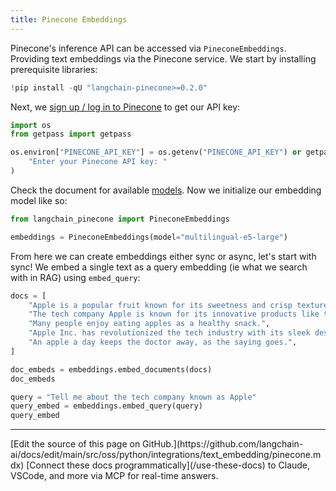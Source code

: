 ```yaml
---
title: Pinecone Embeddings
---
```


Pinecone's inference API can be accessed via `PineconeEmbeddings`. Providing text embeddings via the Pinecone service. We start by installing prerequisite libraries:

```python
!pip install -qU "langchain-pinecone>=0.2.0"
```

Next, we [sign up / log in to Pinecone](https://app.pinecone.io) to get our API key:

```python
import os
from getpass import getpass

os.environ["PINECONE_API_KEY"] = os.getenv("PINECONE_API_KEY") or getpass(
    "Enter your Pinecone API key: "
)
```

Check the document for available [models](https://docs.pinecone.io/models/overview). Now we initialize our embedding model like so:

```python
from langchain_pinecone import PineconeEmbeddings

embeddings = PineconeEmbeddings(model="multilingual-e5-large")
```

From here we can create embeddings either sync or async, let's start with sync! We embed a single text as a query embedding (ie what we search with in RAG) using `embed_query`:

```python
docs = [
    "Apple is a popular fruit known for its sweetness and crisp texture.",
    "The tech company Apple is known for its innovative products like the iPhone.",
    "Many people enjoy eating apples as a healthy snack.",
    "Apple Inc. has revolutionized the tech industry with its sleek designs and user-friendly interfaces.",
    "An apple a day keeps the doctor away, as the saying goes.",
]
```

```python
doc_embeds = embeddings.embed_documents(docs)
doc_embeds
```

```python
query = "Tell me about the tech company known as Apple"
query_embed = embeddings.embed_query(query)
query_embed
```

---

<Callout icon="pen-to-square" iconType="regular">
    [Edit the source of this page on GitHub.](https://github.com/langchain-ai/docs/edit/main/src/oss/python/integrations/text_embedding/pinecone.mdx)
</Callout>
<Tip icon="terminal" iconType="regular">
    [Connect these docs programmatically](/use-these-docs) to Claude, VSCode, and more via MCP for    real-time answers.
</Tip>
